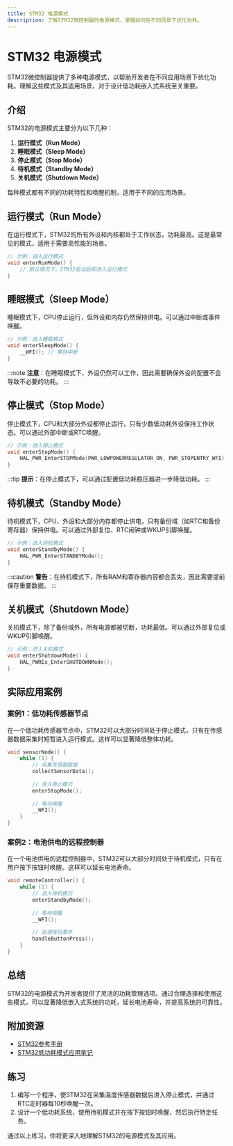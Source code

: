 ```yaml
---
title: STM32 电源模式
description: 了解STM32微控制器的电源模式，掌握如何在不同场景下优化功耗。
---
```


# STM32 电源模式

STM32微控制器提供了多种电源模式，以帮助开发者在不同应用场景下优化功耗。理解这些模式及其适用场景，对于设计低功耗嵌入式系统至关重要。

## 介绍

STM32的电源模式主要分为以下几种：

1. **运行模式（Run Mode）**
2. **睡眠模式（Sleep Mode）**
3. **停止模式（Stop Mode）**
4. **待机模式（Standby Mode）**
5. **关机模式（Shutdown Mode）**

每种模式都有不同的功耗特性和唤醒机制，适用于不同的应用场景。

## 运行模式（Run Mode）

在运行模式下，STM32的所有外设和内核都处于工作状态，功耗最高。这是最常见的模式，适用于需要高性能的场景。

```c
// 示例：进入运行模式
void enterRunMode() {
    // 默认情况下，STM32启动后即进入运行模式
}
```

## 睡眠模式（Sleep Mode）

睡眠模式下，CPU停止运行，但外设和内存仍然保持供电。可以通过中断或事件唤醒。

```c
// 示例：进入睡眠模式
void enterSleepMode() {
    __WFI(); // 等待中断
}
```

:::note
**注意**：在睡眠模式下，外设仍然可以工作，因此需要确保外设的配置不会导致不必要的功耗。
:::

## 停止模式（Stop Mode）

停止模式下，CPU和大部分外设都停止运行，只有少数低功耗外设保持工作状态。可以通过外部中断或RTC唤醒。

```c
// 示例：进入停止模式
void enterStopMode() {
    HAL_PWR_EnterSTOPMode(PWR_LOWPOWERREGULATOR_ON, PWR_STOPENTRY_WFI);
}
```

:::tip
**提示**：在停止模式下，可以通过配置低功耗稳压器进一步降低功耗。
:::

## 待机模式（Standby Mode）

待机模式下，CPU、外设和大部分内存都停止供电，只有备份域（如RTC和备份寄存器）保持供电。可以通过外部复位、RTC闹钟或WKUP引脚唤醒。

```c
// 示例：进入待机模式
void enterStandbyMode() {
    HAL_PWR_EnterSTANDBYMode();
}
```

:::caution
**警告**：在待机模式下，所有RAM和寄存器内容都会丢失，因此需要提前保存重要数据。
:::

## 关机模式（Shutdown Mode）

关机模式下，除了备份域外，所有电源都被切断，功耗最低。可以通过外部复位或WKUP引脚唤醒。

```c
// 示例：进入关机模式
void enterShutdownMode() {
    HAL_PWREx_EnterSHUTDOWNMode();
}
```

## 实际应用案例

### 案例1：低功耗传感器节点

在一个低功耗传感器节点中，STM32可以大部分时间处于停止模式，只有在传感器数据采集时短暂进入运行模式。这样可以显著降低整体功耗。

```c
void sensorNode() {
    while (1) {
        // 采集传感器数据
        collectSensorData();
        
        // 进入停止模式
        enterStopMode();
        
        // 等待唤醒
        __WFI();
    }
}
```

### 案例2：电池供电的远程控制器

在一个电池供电的远程控制器中，STM32可以大部分时间处于待机模式，只有在用户按下按钮时唤醒。这样可以延长电池寿命。

```c
void remoteController() {
    while (1) {
        // 进入待机模式
        enterStandbyMode();
        
        // 等待唤醒
        __WFI();
        
        // 处理按钮事件
        handleButtonPress();
    }
}
```

## 总结

STM32的电源模式为开发者提供了灵活的功耗管理选项。通过合理选择和使用这些模式，可以显著降低嵌入式系统的功耗，延长电池寿命，并提高系统的可靠性。

## 附加资源

- [STM32参考手册](https://www.st.com/resource/en/reference_manual/dm00031020-stm32f405-415-stm32f407-417-stm32f427-437-and-stm32f429-439-advanced-arm-based-32-bit-mcus-stmicroelectronics.pdf)
- [STM32低功耗模式应用笔记](https://www.st.com/resource/en/application_note/dm00105879-ultralowpower-mode-overview-for-stm32l4-series-stmicroelectronics.pdf)

## 练习

1. 编写一个程序，使STM32在采集温度传感器数据后进入停止模式，并通过RTC定时器每10秒唤醒一次。
2. 设计一个低功耗系统，使用待机模式并在按下按钮时唤醒，然后执行特定任务。

通过以上练习，你将更深入地理解STM32的电源模式及其应用。